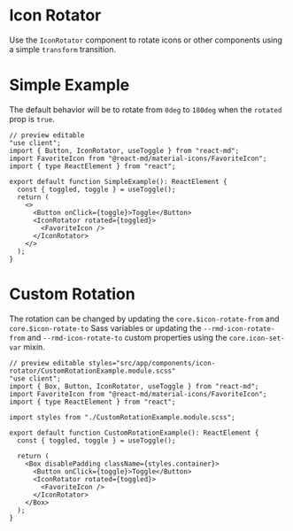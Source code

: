 # Icon Rotator

Use the `IconRotator` component to rotate icons or other components using a
simple `transform` transition.

# Simple Example

The default behavior will be to rotate from `0deg` to `180deg` when the
`rotated` prop is `true`.

```tsx
// preview editable
"use client";
import { Button, IconRotator, useToggle } from "react-md";
import FavoriteIcon from "@react-md/material-icons/FavoriteIcon";
import { type ReactElement } from "react";

export default function SimpleExample(): ReactElement {
  const { toggled, toggle } = useToggle();
  return (
    <>
      <Button onClick={toggle}>Toggle</Button>
      <IconRotator rotated={toggled}>
        <FavoriteIcon />
      </IconRotator>
    </>
  );
}
```

# Custom Rotation

The rotation can be changed by updating the `core.$icon-rotate-from` and
`core.$icon-rotate-to` Sass variables or updating the `--rmd-icon-rotate-from`
and `--rmd-icon-rotate-to` custom properties using the `core.icon-set-var`
mixin.

```tsx
// preview editable styles="src/app/components/icon-rotator/CustomRotationExample.module.scss"
"use client";
import { Box, Button, IconRotator, useToggle } from "react-md";
import FavoriteIcon from "@react-md/material-icons/FavoriteIcon";
import { type ReactElement } from "react";

import styles from "./CustomRotationExample.module.scss";

export default function CustomRotationExample(): ReactElement {
  const { toggled, toggle } = useToggle();

  return (
    <Box disablePadding className={styles.container}>
      <Button onClick={toggle}>Toggle</Button>
      <IconRotator rotated={toggled}>
        <FavoriteIcon />
      </IconRotator>
    </Box>
  );
}
```
